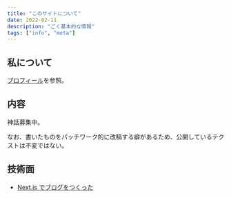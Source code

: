 ```yaml
---
title: "このサイトについて"
date: 2022-02-11
description: "ごく基本的な情報"
tags: ["info", "meta"]
---
```


## 私について

[プロフィール](/about)を参照。

## 内容

神話募集中。

なお、書いたものをパッチワーク的に改稿する癖があるため、公開しているテクストは不変ではない。

## 技術面

- [Next.js でブログをつくった](/blog/posts/blog-renewal)
